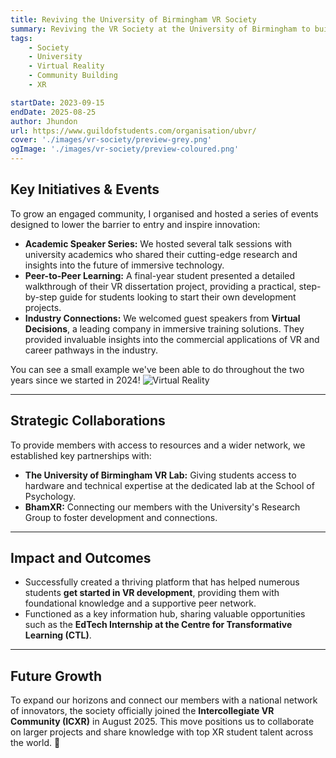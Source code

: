 ```yaml
---
title: Reviving the University of Birmingham VR Society
summary: Reviving the VR Society at the University of Birmingham to build a platform for students interested in developing in Extended Realities
tags:
    - Society
    - University
    - Virtual Reality
    - Community Building
    - XR

startDate: 2023-09-15
endDate: 2025-08-25
author: Jhundon
url: https://www.guildofstudents.com/organisation/ubvr/
cover: './images/vr-society/preview-grey.png'
ogImage: './images/vr-society/preview-coloured.png'
---
```


## Key Initiatives & Events

To grow an engaged community, I organised and hosted a series of events designed to lower the barrier to entry and inspire innovation:

* **Academic Speaker Series:** We hosted several talk sessions with university academics who shared their cutting-edge research and insights into the future of immersive technology.
* **Peer-to-Peer Learning:** A final-year student presented a detailed walkthrough of their VR dissertation project, providing a practical, step-by-step guide for students looking to start their own development projects.
* **Industry Connections:** We welcomed guest speakers from **Virtual Decisions**, a leading company in immersive training solutions. They provided invaluable insights into the commercial applications of VR and career pathways in the industry.

You can see a small example we've been able to do throughout the two years since we started in 2024!
![Virtual Reality](./images/vr-society/vr-society.png)

---

## Strategic Collaborations

To provide members with access to resources and a wider network, we established key partnerships with:

* **The University of Birmingham VR Lab:** Giving students access to hardware and technical expertise at the dedicated lab at the School of Psychology.
* **BhamXR:** Connecting our members with the University's Research Group to foster development and connections.

---

## Impact and Outcomes

* Successfully created a thriving platform that has helped numerous students **get started in VR development**, providing them with foundational knowledge and a supportive peer network.
* Functioned as a key information hub, sharing valuable opportunities such as the **EdTech Internship at the Centre for Transformative Learning (CTL)**.

---

## Future Growth

To expand our horizons and connect our members with a national network of innovators, the society officially joined the **Intercollegiate VR Community (ICXR)** in August 2025. This move positions us to collaborate on larger projects and share knowledge with top XR student talent across the world. 🚀

